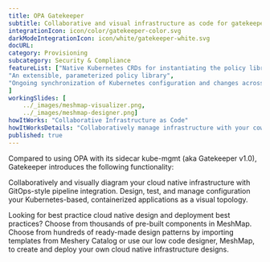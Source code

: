 ```yaml
---
title: OPA Gatekeeper  
subtitle: Collaborative and visual infrastructure as code for gatekeeper
integrationIcon: icon/color/gatekeeper-color.svg
darkModeIntegrationIcon: icon/white/gatekeeper-white.svg
docURL: 
category: Provisioning
subcategory: Security & Compliance
featureList: ["Native Kubernetes CRDs for instantiating the policy library (aka constraints)",
"An extensible, parameterized policy library",
"Ongoing synchronization of Kubernetes configuration and changes across any number of clusters."
]
workingSlides: [
    ../_images/meshmap-visualizer.png,
    ../_images/meshmap-designer.png]
howItWorks: "Collaborative Infrastructure as Code"
howItWorksDetails: "Collaboratively manage infrastructure with your coworkers synchronously sharing the same designs."
published: true
---
```

<p>
    Compared to using OPA with its sidecar kube-mgmt (aka Gatekeeper v1.0), Gatekeeper introduces the following functionality:
</p>
<p>
    Collaboratively and visually diagram your cloud native infrastructure with GitOps-style pipeline integration. Design, test, and manage configuration your Kubernetes-based, containerized applications as a visual topology.
</p>
<p>
    Looking for best practice cloud native design and deployment best practices? Choose from thousands of pre-built components in MeshMap. Choose from hundreds of ready-made design patterns by importing templates from Meshery Catalog or use our low code designer, MeshMap, to create and deploy your own cloud native infrastructure designs.
</p>